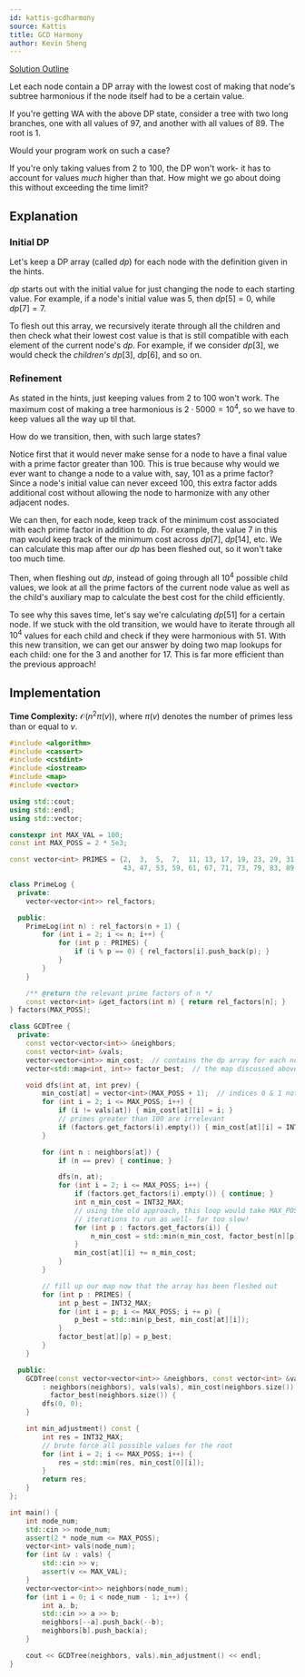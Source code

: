 ```yaml
---
id: kattis-gcdharmony
source: Kattis
title: GCD Harmony
author: Kevin Sheng
---
```


[Solution Outline](https://www.youtube.com/watch?v=gQS74eoGegk)

<Spoiler title="Hint 1">

Let each node contain a DP array with the lowest cost of making that node's subtree harmonious if the node itself had to be a certain value.

</Spoiler>

<Spoiler title="Hint 2">

If you're getting WA with the above DP state, consider a tree with two long branches,
one with all values of 97, and another with all values of 89.
The root is 1.

Would your program work on such a case?

</Spoiler>

<Spoiler title="Answer to Hint 2">

If you're only taking values from 2 to 100, the DP won't work-
it has to account for values *much* higher than that.
How might we go about doing this without exceeding the time limit?

</Spoiler>

<Spoiler title="Solution">

## Explanation

### Initial DP

Let's keep a DP array (called $dp$) for each node with the definition given in the hints.

$dp$ starts out with the initial value for just changing the node to each starting value.
For example, if a node's initial value was $5$, then $dp[5]=0$, while $dp[7]=7$.

To flesh out this array, we recursively iterate through all the children and then
check what their lowest cost value is that is still compatible with each element of the current node's $dp$.
For example, if we consider $dp[3]$, we would check the *children's* $dp[3]$, $dp[6]$, and so on.

### Refinement

As stated in the hints, just keeping values from 2 to 100 won't work.
The maximum cost of making a tree harmonious is $2 \cdot 5000=10^4$,
so we have to keep values all the way up til that.

How do we transition, then, with such large states?

Notice first that it would never make sense for a node to have a final value with a prime factor greater than 100.
This is true because why would we ever want to change a node to a value with, say, 101 as a prime factor?
Since a node's initial value can never exceed 100, this extra factor adds additional cost without allowing the node
to harmonize with any other adjacent nodes.

We can then, for each node, keep track of the minimum cost associated with each prime factor in addition to $dp$.
For example, the value $7$ in this map would keep track of the minimum cost across $dp[7]$, $dp[14]$, etc.
We can calculate this map after our $dp$ has been fleshed out, so it won't take too much time.

Then, when fleshing out $dp$, instead of going through all $10^4$ possible child values, we
look at all the prime factors of the current node value as well as the child's auxiliary map
to calculate the best cost for the child efficiently.

To see why this saves time, let's say we're calculating $dp[51]$ for a certain node.
If we stuck with the old transition, we would have to iterate through all $10^4$ values
for each child and check if they were harmonious with $51$.
With this new transition, we can get our answer by doing two map lookups for each child:
one for the $3$ and another for $17$.
This is far more efficient than the previous approach!

## Implementation

**Time Complexity:** $\mathcal{O}(n^2 \pi(v))$, where $\pi(v)$ denotes the number of primes less than or equal to $v$.

<LanguageSection>
<CPPSection>

```cpp
#include <algorithm>
#include <cassert>
#include <cstdint>
#include <iostream>
#include <map>
#include <vector>

using std::cout;
using std::endl;
using std::vector;

constexpr int MAX_VAL = 100;
const int MAX_POSS = 2 * 5e3;

const vector<int> PRIMES = {2,  3,  5,  7,  11, 13, 17, 19, 23, 29, 31, 37, 41,
                            43, 47, 53, 59, 61, 67, 71, 73, 79, 83, 89, 97};

class PrimeLog {
  private:
	vector<vector<int>> rel_factors;

  public:
	PrimeLog(int n) : rel_factors(n + 1) {
		for (int i = 2; i <= n; i++) {
			for (int p : PRIMES) {
				if (i % p == 0) { rel_factors[i].push_back(p); }
			}
		}
	}

	/** @return the relevant prime factors of n */
	const vector<int> &get_factors(int n) { return rel_factors[n]; }
} factors(MAX_POSS);

class GCDTree {
  private:
	const vector<vector<int>> &neighbors;
	const vector<int> &vals;
	vector<vector<int>> min_cost;  // contains the dp array for each node
	vector<std::map<int, int>> factor_best;  // the map discussed above

	void dfs(int at, int prev) {
		min_cost[at] = vector<int>(MAX_POSS + 1);  // indices 0 & 1 not used
		for (int i = 2; i <= MAX_POSS; i++) {
			if (i != vals[at]) { min_cost[at][i] = i; }
			// primes greater than 100 are irrelevant
			if (factors.get_factors(i).empty()) { min_cost[at][i] = INT32_MAX; }
		}

		for (int n : neighbors[at]) {
			if (n == prev) { continue; }

			dfs(n, at);
			for (int i = 2; i <= MAX_POSS; i++) {
				if (factors.get_factors(i).empty()) { continue; }
				int n_min_cost = INT32_MAX;
				// using the old approach, this loop would take MAX_POSS
				// iterations to run as well- far too slow!
				for (int p : factors.get_factors(i)) {
					n_min_cost = std::min(n_min_cost, factor_best[n][p]);
				}
				min_cost[at][i] += n_min_cost;
			}
		}

		// fill up our map now that the array has been fleshed out
		for (int p : PRIMES) {
			int p_best = INT32_MAX;
			for (int i = p; i <= MAX_POSS; i += p) {
				p_best = std::min(p_best, min_cost[at][i]);
			}
			factor_best[at][p] = p_best;
		}
	}

  public:
	GCDTree(const vector<vector<int>> &neighbors, const vector<int> &vals)
	    : neighbors(neighbors), vals(vals), min_cost(neighbors.size()),
	      factor_best(neighbors.size()) {
		dfs(0, 0);
	}

	int min_adjustment() const {
		int res = INT32_MAX;
		// brute force all possible values for the root
		for (int i = 2; i <= MAX_POSS; i++) {
			res = std::min(res, min_cost[0][i]);
		}
		return res;
	}
};

int main() {
	int node_num;
	std::cin >> node_num;
	assert(2 * node_num <= MAX_POSS);
	vector<int> vals(node_num);
	for (int &v : vals) {
		std::cin >> v;
		assert(v <= MAX_VAL);
	}
	vector<vector<int>> neighbors(node_num);
	for (int i = 0; i < node_num - 1; i++) {
		int a, b;
		std::cin >> a >> b;
		neighbors[--a].push_back(--b);
		neighbors[b].push_back(a);
	}

	cout << GCDTree(neighbors, vals).min_adjustment() << endl;
}
```

</CPPSection>
</LanguageSection>

</Spoiler>
